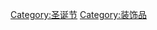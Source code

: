 {{Commons category|Christmas decorations}}

[[Category:圣诞节|Category:圣诞节]]
[[Category:装饰品|Category:装饰品]]